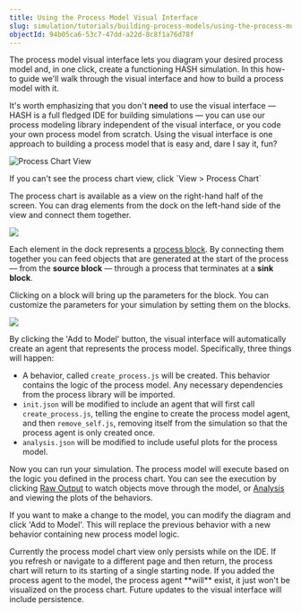 ```yaml
---
title: Using the Process Model Visual Interface
slug: simulation/tutorials/building-process-models/using-the-process-model-builder
objectId: 94b05ca6-53c7-47dd-a22d-8c8f1a76d78f
---
```


The process model visual interface lets you diagram your desired process model and, in one click, create a functioning HASH simulation. In this how-to guide we'll walk through the visual interface and how to build a process model with it.

It's worth emphasizing that you don't **need** to use the visual interface — HASH is a full fledged IDE for building simulations — you can use our process modeling library independent of the visual interface, or you code your own process model from scratch. Using the visual interface is one approach to building a process model that is easy and, dare I say it, fun?

![Process Chart View](https://cdn-us1.hash.ai/site/docs/image%20%2849%29.png)

<Hint style="info">
  If you can't see the process chart view, click `View > Process Chart`
</Hint>

The process chart is available as a view on the right-hand half of the screen. You can drag elements from the dock on the left-hand side of the view and connect them together.

![](https://cdn-us1.hash.ai/site/docs/kapture-2021-03-29-at-19.57.12.gif)

Each element in the dock represents a [process block](/docs/simulations/create/advanced/designing-with-process-models/process-blocks). By connecting them together you can feed objects that are generated at the start of the process — from the **source block** — through a process that terminates at a **sink block**.

Clicking on a block will bring up the parameters for the block. You can customize the parameters for your simulation by setting them on the blocks.

![](https://cdn-us1.hash.ai/site/docs/kapture-2021-03-29-at-20.01.01.gif)

By clicking the 'Add to Model' button, the visual interface will automatically create an agent that represents the process model. Specifically, three things will happen:

- A behavior, called `create_process.js` will be created. This behavior contains the logic of the process model. Any necessary dependencies from the process library will be imported.
- `init.json` will be modified to include an agent that will first call `create_process.js`, telling the engine to create the process model agent, and then `remove_self.js`, removing itself from the simulation so that the process agent is only created once.
- `analysis.json` will be modified to include useful plots for the process model.

Now you can run your simulation. The process model will execute based on the logic you defined in the process chart. You can see the execution by clicking [Raw Output](/docs/simulations/run/simulation/outputs/raw-data#raw-output) to watch objects move through the model, or [Analysis](/docs/simulations/run/simulation/outputs/analysis/README) and viewing the plots of the behaviors.

If you want to make a change to the model, you can modify the diagram and click 'Add to Model'. This will replace the previous behavior with a new behavior containing new process model logic.

<Hint style="warning">
  Currently the process model chart view only persists while on the IDE. If you
  refresh or navigate to a different page and then return, the process chart
  will return to its starting of a single starting node. If you added the
  process agent to the model, the process agent **will** exist, it just won't be
  visualized on the process chart. Future updates to the visual interface will
  include persistence.
</Hint>
